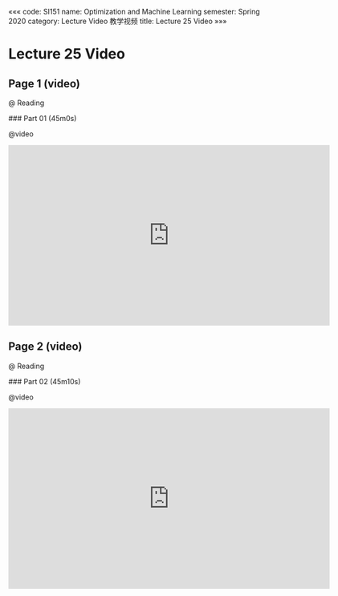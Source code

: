 «««
code: SI151
name: Optimization and Machine Learning
semester: Spring 2020
category: Lecture Video 教学视频
title: Lecture 25 Video
»»»

# Lecture 25 Video

## Page 1 (video)

@ Reading

<div class="markdown-body">
### Part 01 (45m0s)
</div>

@video

<iframe src="https://watchsb.com/e/3x9k414udin8.html" frameborder=0 marginwidth=0 marginheight=0 scrolling=no width=640 height=360 allowfullscreen></iframe>


## Page 2 (video)

@ Reading

<div class="markdown-body">
### Part 02 (45m10s)
</div>

@video

<iframe src="https://watchsb.com/e/nzeuddmdjki1.html" frameborder=0 marginwidth=0 marginheight=0 scrolling=no width=640 height=360 allowfullscreen></iframe>


